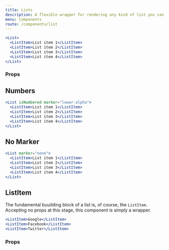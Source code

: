 ```yaml
---
title: Lists
description: A flexible wrapper for rendering any kind of list you can think of.
menu: Components
route: /components/list
---
```



```jsx
<List>
  <ListItem>List item 1</ListItem>
  <ListItem>List item 2</ListItem>
  <ListItem>List item 3</ListItem>
  <ListItem>List item 4</ListItem>
</List>
```

### Props

<PropsTable component={List} />

## Numbers

```jsx
<List isNumbered marker="lower-alpha">
  <ListItem>List item 1</ListItem>
  <ListItem>List item 2</ListItem>
  <ListItem>List item 3</ListItem>
  <ListItem>List item 4</ListItem>
</List>
```

## No Marker

```jsx
<List marker="none">
  <ListItem>List item 1</ListItem>
  <ListItem>List item 2</ListItem>
  <ListItem>List item 3</ListItem>
  <ListItem>List item 4</ListItem>
</List>
```

## ListItem

The fundamental buuilding block of a list is, of course, the `ListItem`.
Accepting no props at this stage, this component is simply a wrapper.

```jsx
<ListItem>Google</ListItem>
<ListItem>Facebook</ListItem>
<ListItem>Twitter</ListItem>
```

### Props

<PropsTable component={ListItem} />
